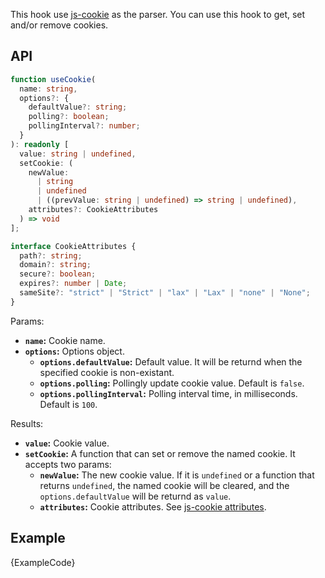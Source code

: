 
This hook use [js-cookie](https://github.com/js-cookie/js-cookie) as the parser. You can use this hook to get, set and/or remove cookies.

## API

```ts
function useCookie(
  name: string,
  options?: {
    defaultValue?: string;
    polling?: boolean;
    pollingInterval?: number;
  }
): readonly [
  value: string | undefined,
  setCookie: (
    newValue:
      | string
      | undefined
      | ((prevValue: string | undefined) => string | undefined),
    attributes?: CookieAttributes
  ) => void
];

interface CookieAttributes {
  path?: string;
  domain?: string;
  secure?: boolean;
  expires?: number | Date;
  sameSite?: "strict" | "Strict" | "lax" | "Lax" | "none" | "None";
}
```

Params:

- **`name`:** Cookie name.
- **`options`:** Options object.
  - **`options.defaultValue`:** Default value. It will be returnd when the specified cookie is non-existant.
  - **`options.polling`:** Pollingly update cookie value. Default is `false`.
  - **`options.pollingInterval`:** Polling interval time, in milliseconds. Default is `100`.

<!-- - **`defaultValue`:** Default value, it will be returnd when the specified cookie is non-existant.
- **`options`:** [js-cookie attributes](https://github.com/js-cookie/js-cookie#cookie-attributes). -->

Results:

- **`value`:** Cookie value.
- **`setCookie`:** A function that can set or remove the named cookie. It accepts two params:
  - **`newValue`:** The new cookie value. If it is `undefined` or a function that returns `undefined`, the named cookie will be cleared, and the `options.defaultValue` will be returnd as `value`.
  - **`attributes`:** Cookie attributes. See [js-cookie attributes](https://github.com/js-cookie/js-cookie#cookie-attributes).

## Example

<ExampleBlock>
  <Example />
</ExampleBlock>
<CodeBlock language="tsx">{ExampleCode}</CodeBlock>
